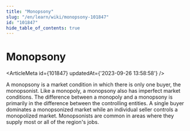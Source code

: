 ```yaml
---
title: "Monopsony"
slug: "/en/learn/wiki/monopsony-101847"
id: "101847"
hide_table_of_contents: true
---
```



# Monopsony

<ArticleMeta id={101847} updatedAt={'2023-09-26 13:58:58'} />
<div className='border-solid border-b border-t-0 my-4 border-[var(--ifm-color-gray-300)]' />

A monopsony is a market condition in which there is only one buyer, the monopsonist. Like a monopoly, a monopsony also has imperfect market conditions. The difference between a monopoly and a monopsony is primarily in the difference between the controlling entities. A single buyer dominates a monopsonized market while an individual seller controls a monopolized market. Monopsonists are common in areas where they supply most or all of the region's jobs.

